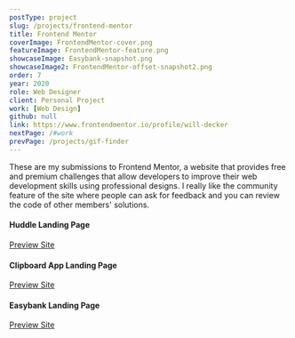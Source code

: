 ```yaml
---
postType: project
slug: /projects/frontend-mentor
title: Frontend Mentor
coverImage: FrontendMentor-cover.png
featureImage: FrontendMentor-feature.png
showcaseImage: Easybank-snapshot.png
showcaseImage2: FrontendMentor-offset-snapshot2.png
order: 7
year: 2020
role: Web Designer
client: Personal Project
work: [Web Design]
github: null
link: https://www.frontendmentor.io/profile/will-decker
nextPage: /#work
prevPage: /projects/gif-finder
---
```


These are my submissions to Frontend Mentor, a website that provides free and premium challenges that allow developers to improve their web development skills using professional designs. I really like the community feature of the site where people can ask for feedback and you can review the code of other members' solutions.

#### Huddle Landing Page

[Preview Site](https://huddle-main.vercel.app/)

#### Clipboard App Landing Page

[Preview Site](https://clipboard.willdecker.vercel.app/)

#### Easybank Landing Page

[Preview Site](https://easybank.willdecker.vercel.app/)
